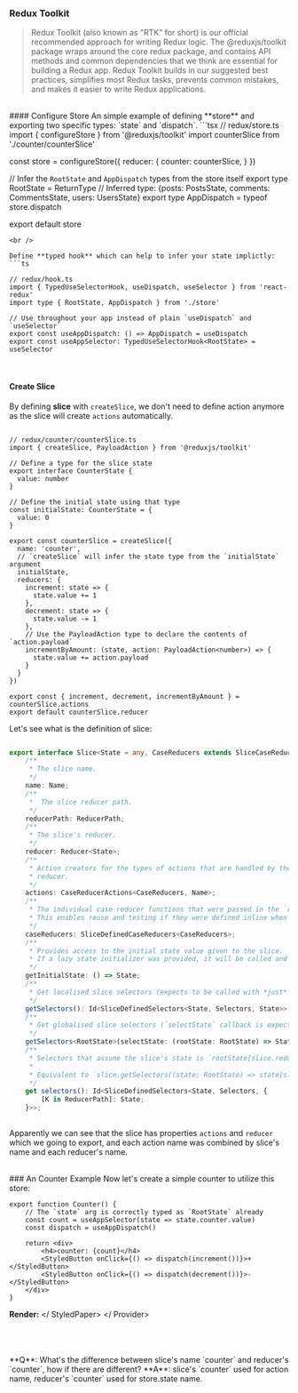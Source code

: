


<Meta title="Topic/Redux/Redux Toolkit" />


### Redux Toolkit
> Redux Toolkit (also known as "RTK" for short) is our official recommended approach for writing Redux logic. 
The @reduxjs/toolkit package wraps around the core redux package, 
and contains API methods and common dependencies that we think are essential for building a Redux app. 
Redux Toolkit builds in our suggested best practices, simplifies most Redux tasks, 
prevents common mistakes, and makes it easier to write Redux applications.

<br />
#### Configure Store
An simple example of defining **store** and exporting two specific types: `state` and `dispatch`.
```tsx
// redux/store.ts
import { configureStore } from '@reduxjs/toolkit'
import counterSlice from './counter/counterSlice'

const store = configureStore({
    reducer: {
        counter: counterSlice,
    }
})

// Infer the `RootState` and `AppDispatch` types from the store itself
export type RootState = ReturnType<typeof store.getState>
// Inferred type: {posts: PostsState, comments: CommentsState, users: UsersState}
export type AppDispatch = typeof store.dispatch

export default store
```
<br />

Define **typed hook** which can help to infer your state implictly:  
```ts

// redux/hook.ts
import { TypedUseSelectorHook, useDispatch, useSelector } from 'react-redux'
import type { RootState, AppDispatch } from './store'

// Use throughout your app instead of plain `useDispatch` and `useSelector`
export const useAppDispatch: () => AppDispatch = useDispatch
export const useAppSelector: TypedUseSelectorHook<RootState> = useSelector

```
<br />


#### Create Slice

By defining **slice** with `createSlice`, we don't need to define action anymore as the slice will create `actions` automatically.

```tsx

// redux/counter/counterSlice.ts
import { createSlice, PayloadAction } from '@reduxjs/toolkit'

// Define a type for the slice state
export interface CounterState {
  value: number
}

// Define the initial state using that type
const initialState: CounterState = {
  value: 0
}

export const counterSlice = createSlice({
  name: 'counter',
  // `createSlice` will infer the state type from the `initialState` argument
  initialState,
  reducers: {
    increment: state => {
      state.value += 1
    },
    decrement: state => {
      state.value -= 1
    },
    // Use the PayloadAction type to declare the contents of `action.payload`
    incrementByAmount: (state, action: PayloadAction<number>) => {
      state.value += action.payload
    }
  }
})

export const { increment, decrement, incrementByAmount } = counterSlice.actions
export default counterSlice.reducer

``` 

Let's see what is the definition of slice:

```ts

export interface Slice<State = any, CaseReducers extends SliceCaseReducers<State> = SliceCaseReducers<State>, Name extends string = string, ReducerPath extends string = Name, Selectors extends SliceSelectors<State> = SliceSelectors<State>> {
    /**
     * The slice name.
     */
    name: Name;
    /**
     *  The slice reducer path.
     */
    reducerPath: ReducerPath;
    /**
     * The slice's reducer.
     */
    reducer: Reducer<State>;
    /**
     * Action creators for the types of actions that are handled by the slice
     * reducer.
     */
    actions: CaseReducerActions<CaseReducers, Name>;
    /**
     * The individual case reducer functions that were passed in the `reducers` parameter.
     * This enables reuse and testing if they were defined inline when calling `createSlice`.
     */
    caseReducers: SliceDefinedCaseReducers<CaseReducers>;
    /**
     * Provides access to the initial state value given to the slice.
     * If a lazy state initializer was provided, it will be called and a fresh value returned.
     */
    getInitialState: () => State;
    /**
     * Get localised slice selectors (expects to be called with *just* the slice's state as the first parameter)
     */
    getSelectors(): Id<SliceDefinedSelectors<State, Selectors, State>>;
    /**
     * Get globalised slice selectors (`selectState` callback is expected to receive first parameter and return slice state)
     */
    getSelectors<RootState>(selectState: (rootState: RootState) => State): Id<SliceDefinedSelectors<State, Selectors, RootState>>;
    /**
     * Selectors that assume the slice's state is `rootState[slice.reducerPath]` (which is usually the case)
     *
     * Equivalent to `slice.getSelectors((state: RootState) => state[slice.reducerPath])`.
     */
    get selectors(): Id<SliceDefinedSelectors<State, Selectors, {
        [K in ReducerPath]: State;
    }>>;
    
``` 

Apparently we can see that the slice has properties `actions` and `reducer` which we going to export, and each action name was combined by slice's name and each reducer's name.

<br />
### An Counter Example
Now let's create a simple counter to utilize this store: 

```tsx
export function Counter() {
    // The `state` arg is correctly typed as `RootState` already
    const count = useAppSelector(state => state.counter.value)
    const dispatch = useAppDispatch()

    return <div>
        <h4>counter: {count}</h4>
        <StyledButton onClick={() => dispatch(increment())}>+</StyledButton>
        <StyledButton onClick={() => dispatch(decrement())}>-</StyledButton>
    </div>
}
```

**Render:**
<Provider store={store} >
  <StyledPaper>
    <Counter />
    </ StyledPaper>
  <DevToolsSwitch />
</ Provider> 




 
<br />
<br />
<br />


<Accordion disableGutters={true}>
  <AccordionSummary   >
  <Typography sx={{padding:0, margin:0}}>
  **Q**: 
    What's the difference between slice's name `counter` and reducer's `counter`, how if there are different? 
  </Typography>
   
  </AccordionSummary>
  <AccordionDetails>
    **A**: slice's `counter` used for action name, reducer's `counter` used for store.state name.
  </AccordionDetails>
</Accordion>

 

<br />
<br />

 
